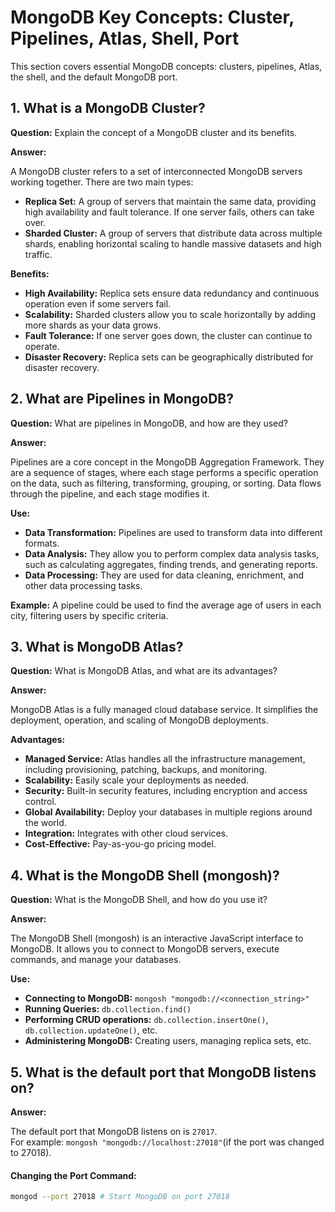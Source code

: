 # MongoDB Key Concepts: Cluster, Pipelines, Atlas, Shell, Port

This section covers essential MongoDB concepts: clusters, pipelines, Atlas, the shell, and the default MongoDB port.

## 1. What is a MongoDB Cluster?

**Question:** Explain the concept of a MongoDB cluster and its benefits.

**Answer:**

A MongoDB cluster refers to a set of interconnected MongoDB servers working together. There are two main types:

- **Replica Set:** A group of servers that maintain the same data, providing high availability and fault tolerance. If one server fails, others can take over.
- **Sharded Cluster:** A group of servers that distribute data across multiple shards, enabling horizontal scaling to handle massive datasets and high traffic.

**Benefits:**

- **High Availability:** Replica sets ensure data redundancy and continuous operation even if some servers fail.
- **Scalability:** Sharded clusters allow you to scale horizontally by adding more shards as your data grows.
- **Fault Tolerance:** If one server goes down, the cluster can continue to operate.
- **Disaster Recovery:** Replica sets can be geographically distributed for disaster recovery.

## 2. What are Pipelines in MongoDB?

**Question:** What are pipelines in MongoDB, and how are they used?

**Answer:**

Pipelines are a core concept in the MongoDB Aggregation Framework. They are a sequence of stages, where each stage performs a specific operation on the data, such as filtering, transforming, grouping, or sorting. Data flows through the pipeline, and each stage modifies it.

**Use:**

- **Data Transformation:** Pipelines are used to transform data into different formats.
- **Data Analysis:** They allow you to perform complex data analysis tasks, such as calculating aggregates, finding trends, and generating reports.
- **Data Processing:** They are used for data cleaning, enrichment, and other data processing tasks.

**Example:** A pipeline could be used to find the average age of users in each city, filtering users by specific criteria.

## 3. What is MongoDB Atlas?

**Question:** What is MongoDB Atlas, and what are its advantages?

**Answer:**

MongoDB Atlas is a fully managed cloud database service. It simplifies the deployment, operation, and scaling of MongoDB deployments.

**Advantages:**

- **Managed Service:** Atlas handles all the infrastructure management, including provisioning, patching, backups, and monitoring.
- **Scalability:** Easily scale your deployments as needed.
- **Security:** Built-in security features, including encryption and access control.
- **Global Availability:** Deploy your databases in multiple regions around the world.
- **Integration:** Integrates with other cloud services.
- **Cost-Effective:** Pay-as-you-go pricing model.

## 4. What is the MongoDB Shell (mongosh)?

**Question:** What is the MongoDB Shell, and how do you use it?

**Answer:**

The MongoDB Shell (mongosh) is an interactive JavaScript interface to MongoDB. It allows you to connect to MongoDB servers, execute commands, and manage your databases.

**Use:**

- **Connecting to MongoDB:** `mongosh "mongodb://<connection_string>"`
- **Running Queries:** `db.collection.find()`
- **Performing CRUD operations:** `db.collection.insertOne()`, `db.collection.updateOne()`, etc.
- **Administering MongoDB:** Creating users, managing replica sets, etc.

## 5. What is the default port that MongoDB listens on?

**Answer:**

The default port that MongoDB listens on is `27017`.\
For example: `mongosh "mongodb://localhost:27018"`(if the port was changed to 27018).

#### Changing the Port Command:

```sh
mongod --port 27018 # Start MongoDB on port 27018
```
